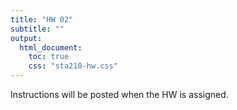 ```yaml
---
title: "HW 02"
subtitle: ""
output: 
  html_document:
    toc: true
    css: "sta210-hw.css"
---
```


Instructions will be posted when the HW is assigned. 